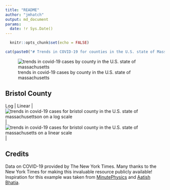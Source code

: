 ```yaml
---
title: "README"
author: "jmhatch"
output: md_document
params:
  date: !r Sys.Date()
---
```


```r
  knitr::opts_chunk$set(echo = FALSE)
```

```r
cat(paste0("# Trends in COVID-19 for counties in the U.S. state of Massachusetts (updated on ", params$date, ")\n"))
```

![trends in covid-19 cases by county in the U.S. state of massachusetts](./images/ma_county_covid.png)

## Bristol County

| Log        | Linear           | 
| ![trends in covid-19 cases for bristol county in the U.S. state of massachusettson on a log scale](./images/bristol_county_covid_log.png) | ![trends in covid-19 cases for bristol county in the U.S. state of massachusetts on a linear scale](./images/bristol_county_covid_linear.png) |

## Credits

Data on COVID-19 provided by The New York Times. Many thanks to the New York Times for making this invaluable resource publicly available! Inspiration for this example was taken from [MinutePhysics](https://www.youtube.com/watch?v=54XLXg4fYsc) and [Aatish Bhatia](http://aatishb.com/covidtrends/).